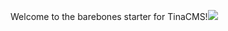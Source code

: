 
Welcome to the barebones starter for TinaCMS!![](https://tina-testing-insecure.s3.ap-northeast-1.amazonaws.com/Logo%2520Icon%2520-%2520Default.png)
